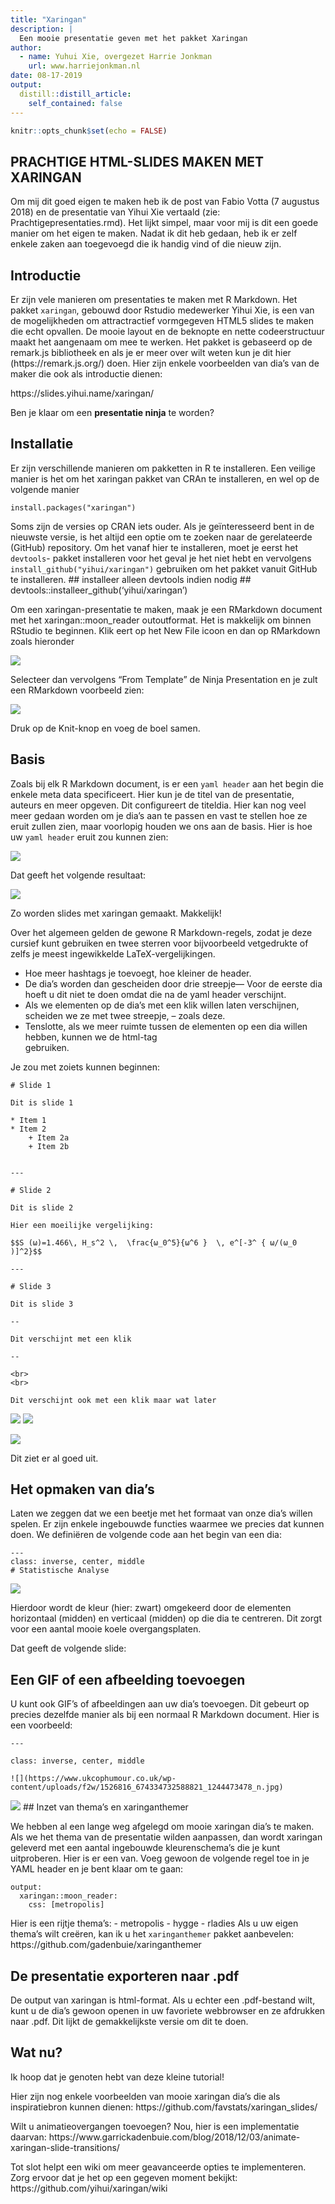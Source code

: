 ```yaml
---
title: "Xaringan"
description: |
  Een mooie presentatie geven met het pakket Xaringan
author:
  - name: Yuhui Xie, overgezet Harrie Jonkman
    url: www.harriejonkman.nl
date: 08-17-2019
output:
  distill::distill_article:
    self_contained: false
---
```


```r
knitr::opts_chunk$set(echo = FALSE)
```



## PRACHTIGE HTML-SLIDES MAKEN MET XARINGAN

Om mij dit goed eigen te maken heb ik de post van Fabio Votta (7 augustus 2018) en de presentatie van Yihui Xie vertaald (zie: Prachtigepresentaties.rmd). Het lijkt simpel, maar voor mij is dit een goede manier om het eigen te maken. Nadat ik dit heb gedaan, heb ik er zelf enkele zaken aan toegevoegd die ik handig vind of die nieuw zijn.

## Introductie

Er zijn vele manieren om presentaties te maken met R Markdown. Het pakket `xaringan`, gebouwd door Rstudio medewerker Yihui Xie, is een van de mogelijkheden om attractractief vormgegeven HTML5 slides te maken die echt opvallen. De mooie layout en de beknopte en nette codeerstructuur maakt het aangenaam om mee te werken. Het pakket is gebaseerd op de remark.js bibliotheek en als je er meer over wilt weten kun je dit hier (https://remark.js.org/) doen. Hier zijn enkele voorbeelden van dia's van de maker die ook als introductie dienen:

https://slides.yihui.name/xaringan/

Ben je klaar om een **presentatie ninja** te worden?

## Installatie
Er zijn verschillende manieren om pakketten in R te installeren. Een veilige manier is het om het xaringan pakket van CRAn te installeren, en wel op de volgende manier

`install.packages("xaringan")` 

Soms zijn de versies op CRAN iets ouder. Als je geïnteresseerd bent in de nieuwste versie, is het altijd een optie om te zoeken naar de gerelateerde (GitHub) repository. Om het vanaf hier te installeren, moet je eerst het `devtools`- pakket installeren voor het geval je het niet hebt en vervolgens `install_github("yihui/xaringan")` gebruiken om het pakket vanuit GitHub te installeren.
## installeer alleen devtools indien nodig 
## devtools::installeer_github('yihui/xaringan')

Om een xaringan-presentatie te maken, maak je een RMarkdown document met het xaringan::moon_reader outoutformat. Het is makkelijk om binnen RStudio te beginnen. Klik eert op het New File icoon en dan op RMarkdown zoals hieronder



![](C:/HARRIE/Tijdelijk/HarriesHoekje/_posts/2019-08-17-xaringan/screenshots/RMarkdown.png)

Selecteer dan vervolgens "From Template" de Ninja Presentation en je zult een RMarkdown voorbeeld zien:

![](C:/HARRIE/Tijdelijk/HarriesHoekje/_posts/2019-08-17-xaringan/screenshots/Ninja.png)

Druk op de Knit-knop en voeg de boel samen.

## Basis

Zoals bij elk R Markdown document, is er een `yaml header` aan het begin die enkele meta data specificeert. Hier kun je de titel van de presentatie, auteurs en meer opgeven. Dit configureert de titeldia. Hier kan nog veel meer gedaan worden om je dia's aan te passen en vast te stellen hoe ze eruit zullen zien, maar voorlopig houden we ons aan de basis. Hier is hoe uw `yaml header` eruit zou kunnen zien:

![](C:/HARRIE/Tijdelijk/HarriesHoekje/_posts/2019-08-17-xaringan/screenshots/yaml.png)

Dat geeft het volgende resultaat:

![](C:/HARRIE/Tijdelijk/HarriesHoekje/_posts/2019-08-17-xaringan/screenshots/voorbeeld.png)

Zo worden slides met xaringan gemaakt. Makkelijk!

Over het algemeen gelden de gewone R Markdown-regels, zodat je deze cursief kunt gebruiken en twee sterren voor bijvoorbeeld vetgedrukte of zelfs je meest ingewikkelde LaTeX-vergelijkingen.

- Hoe meer hashtags je toevoegt, hoe kleiner de header.   
- De dia's worden dan gescheiden door drie streepje--- Voor de eerste dia hoeft u dit niet te doen omdat die na de yaml header verschijnt.   
- Als we elementen op de dia's met een klik willen laten verschijnen, scheiden we ze met twee streepje, -- zoals deze.   
- Tenslotte, als we meer ruimte tussen de elementen op een dia willen hebben, kunnen we de html-tag <br> gebruiken.

Je zou met zoiets kunnen beginnen:


``` 
# Slide 1

Dit is slide 1

* Item 1
* Item 2
    + Item 2a
    + Item 2b
  

---

# Slide 2

Dit is slide 2

Hier een moeilijke vergelijking:

$$S (ω)=1.466\, H_s^2 \,  \frac{ω_0^5}{ω^6 }  \, e^[-3^ { ω/(ω_0  )]^2}$$

---

# Slide 3

Dit is slide 3

--

Dit verschijnt met een klik

--

<br>
<br>

Dit verschijnt ook met een klik maar wat later

```

![](G:/Xaringgan/screenshots/Slide1.png)
![](G:/Xaringgan/screenshots/Slide2.png)

![](C:/HARRIE/Tijdelijk/HarriesHoekje/_posts/2019-08-17-xaringan/screenshots/Slide3.png)

Dit ziet er al goed uit.

## Het opmaken van dia's

Laten we zeggen dat we een beetje met het formaat van onze dia's willen spelen. Er zijn enkele ingebouwde functies waarmee we precies dat kunnen doen. We definiëren de volgende code aan het begin van een dia:
```
---
class: inverse, center, middle
# Statistische Analyse
```

![](C:/HARRIE/Tijdelijk/HarriesHoekje/_posts/2019-08-17-xaringan/screenshots/Slide4.png)

Hierdoor wordt de kleur (hier: zwart) omgekeerd door de elementen horizontaal (midden) en verticaal (midden) op die dia te centreren. Dit zorgt voor een aantal mooie koele overgangsplaten.

Dat geeft de volgende slide:

## Een GIF of een afbeelding toevoegen

U kunt ook GIF's of afbeeldingen aan uw dia's toevoegen. Dit gebeurt op precies dezelfde manier als bij een normaal R Markdown document. Hier is een voorbeeld:


```
---

class: inverse, center, middle

![](https://www.ukcophumour.co.uk/wp-content/uploads/f2w/1526816_674334732588821_1244473478_n.jpg)

```

![](C:/HARRIE/Tijdelijk/HarriesHoekje/_posts/2019-08-17-xaringan/screenshots/Slide5.png)
## Inzet van thema's en xaringanthemer

We hebben al een lange weg afgelegd om mooie xaringan dia's te maken. Als we het thema van de presentatie wilden aanpassen, dan wordt xaringan geleverd met een aantal ingebouwde kleurenschema's die je kunt uitproberen.
Hier is er een van. Voeg gewoon de volgende regel toe in je YAML header en je bent klaar om te gaan:

```
output:
  xaringan::moon_reader:
    css: [metropolis]
```





Hier is een rijtje thema's:
- metropolis
- hygge
- rladies
Als u uw eigen thema's wilt creëren, kan ik u het `xaringanthemer` pakket aanbevelen:
https://github.com/gadenbuie/xaringanthemer


## De presentatie exporteren naar .pdf
De output van xaringan is html-format. Als u echter een .pdf-bestand wilt, kunt u de dia's gewoon openen in uw favoriete webbrowser en ze afdrukken naar .pdf. Dit lijkt de gemakkelijkste versie om dit te doen.


## Wat nu?
Ik hoop dat je genoten hebt van deze kleine tutorial!    

Hier zijn nog enkele voorbeelden van mooie xaringan dia's die als inspiratiebron kunnen dienen:
https://github.com/favstats/xaringan_slides/   

Wilt u animatieovergangen toevoegen? Nou, hier is een implementatie daarvan:
https://www.garrickadenbuie.com/blog/2018/12/03/animate-xaringan-slide-transitions/   

Tot slot helpt een wiki om meer geavanceerde opties te implementeren. Zorg ervoor dat je het op een gegeven moment bekijkt:
https://github.com/yihui/xaringan/wiki   


